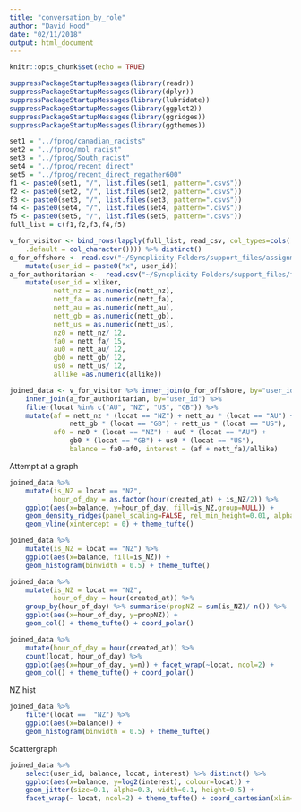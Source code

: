 ```yaml
---
title: "conversation_by_role"
author: "David Hood"
date: "02/11/2018"
output: html_document
---
```


```r
knitr::opts_chunk$set(echo = TRUE)
```

```r
suppressPackageStartupMessages(library(readr))
suppressPackageStartupMessages(library(dplyr))
suppressPackageStartupMessages(library(lubridate))
suppressPackageStartupMessages(library(ggplot2))
suppressPackageStartupMessages(library(ggridges))
suppressPackageStartupMessages(library(ggthemes))
```

```r
set1 = "../fprog/canadian_racists"
set2 = "../fprog/mol_racist"
set3 = "../fprog/South_racist"
set4 = "../fprog/recent_direct"
set5 = "../fprog/recent_direct_regather600"
f1 <- paste0(set1, "/", list.files(set1, pattern=".csv$"))
f2 <- paste0(set2, "/", list.files(set2, pattern=".csv$"))
f3 <- paste0(set3, "/", list.files(set3, pattern=".csv$"))
f4 <- paste0(set4, "/", list.files(set4, pattern=".csv$"))
f5 <- paste0(set5, "/", list.files(set5, pattern=".csv$"))
full_list = c(f1,f2,f3,f4,f5)

v_for_visitor <- bind_rows(lapply(full_list, read_csv, col_types=cols(
    .default = col_character()))) %>% distinct() 
o_for_offshore <- read.csv("~/Syncplicity Folders/support_files/assignment.csv", colClasses = "character") %>%
    mutate(user_id = paste0("x", user_id))
a_for_authoritarian <-  read.csv("~/Syncplicity Folders/support_files/fa_spec.csv", colClasses = "character") %>%
    mutate(user_id = xliker, 
           nett_nz = as.numeric(nett_nz),
           nett_fa = as.numeric(nett_fa), 
           nett_au = as.numeric(nett_au),
           nett_gb = as.numeric(nett_gb),
           nett_us = as.numeric(nett_us),
           nz0 = nett_nz/ 12, 
           fa0 = nett_fa/ 15,
           au0 = nett_au/ 12,
           gb0 = nett_gb/ 12,
           us0 = nett_us/ 12,
           allike =as.numeric(allike))

joined_data <- v_for_visitor %>% inner_join(o_for_offshore, by="user_id") %>%
    inner_join(a_for_authoritarian, by="user_id") %>% 
    filter(locat %in% c("AU", "NZ", "US", "GB")) %>%
    mutate(af = nett_nz * (locat == "NZ") + nett_au * (locat == "AU") +
               nett_gb * (locat == "GB") + nett_us * (locat == "US"),
           af0 = nz0 * (locat == "NZ") + au0 * (locat == "AU") +
               gb0 * (locat == "GB") + us0 * (locat == "US"),
               balance = fa0-af0, interest = (af + nett_fa)/allike)

```

Attempt at a graph 

```r
joined_data %>% 
    mutate(is_NZ = locat == "NZ",
           hour_of_day = as.factor(hour(created_at) + is_NZ/2)) %>% 
    ggplot(aes(x=balance, y=hour_of_day, fill=is_NZ,group=NULL)) + 
    geom_density_ridges(panel_scaling=FALSE, rel_min_height=0.01, alpha=0.5) +
    geom_vline(xintercept = 0) + theme_tufte()
```

```r
joined_data %>%
    mutate(is_NZ = locat == "NZ") %>%
    ggplot(aes(x=balance, fill=is_NZ)) + 
    geom_histogram(binwidth = 0.5) + theme_tufte()
```


```r
joined_data %>%
    mutate(is_NZ = locat == "NZ",
           hour_of_day = hour(created_at)) %>% 
    group_by(hour_of_day) %>% summarise(propNZ = sum(is_NZ)/ n()) %>%
    ggplot(aes(x=hour_of_day, y=propNZ)) + 
    geom_col() + theme_tufte() + coord_polar()
```

```r
joined_data %>%
    mutate(hour_of_day = hour(created_at)) %>% 
    count(locat, hour_of_day) %>%
    ggplot(aes(x=hour_of_day, y=n)) + facet_wrap(~locat, ncol=2) +
    geom_col() + theme_tufte() + coord_polar()
```

NZ hist

```r
joined_data %>%
    filter(locat ==  "NZ") %>% 
    ggplot(aes(x=balance)) +
    geom_histogram(binwidth = 0.5) + theme_tufte() 
```

Scattergraph

```r
joined_data %>%
    select(user_id, balance, locat, interest) %>% distinct() %>%
    ggplot(aes(x=balance, y=log2(interest), colour=locat)) + 
    geom_jitter(size=0.1, alpha=0.3, width=0.1, height=0.5) +
    facet_wrap(~ locat, ncol=2) + theme_tufte() + coord_cartesian(xlim=c(-10,10))


```